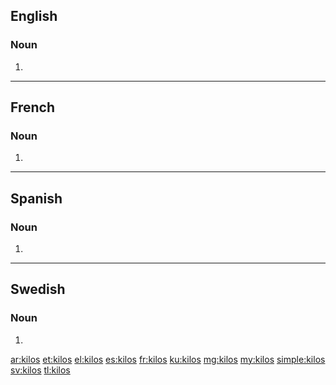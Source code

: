 ==English==

===Noun===
{{head|en|plural}}

# {{plural of|kilo|lang=en}}

----

==French==

===Noun===
{{head|fr|plural|g=m-p}}

# {{plural of|kilo|lang=fr}}

----

==Spanish==

===Noun===
{{head|es|noun form|g=m-p}}

# {{plural of|kilo|lang=es}}

----

==Swedish==

===Noun===
{{head|sv|noun form}}

# {{sv-noun-form-indef-gen|kilo}}

[[ar:kilos]]
[[et:kilos]]
[[el:kilos]]
[[es:kilos]]
[[fr:kilos]]
[[ku:kilos]]
[[mg:kilos]]
[[my:kilos]]
[[simple:kilos]]
[[sv:kilos]]
[[tl:kilos]]